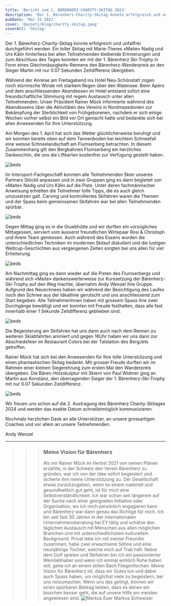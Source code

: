 ```yaml
---
title: 'Bericht zum 1. BÄRENHERZ-CHARITY-SKITAG 2023'
description: 'Der 1. Bärenherz-Charity-Skitag konnte erfolgreich und unfallfrei durchgeführt werden. Ein toller Skitag mit Marie-Theres «Maite» Nadig und Urs Kälin hinterliess bei allen Teilnehmenden bleibende Erinnerungen und zum Abschluss des Tages konnten wir mit der 1. Bärenherz Ski-Trophy in Form eines Gleichmässigkeits-Rennens den Bärenherz-Wanderpreis an den Sieger Martin mit nur 0.07 Sekunden Zeitdifferenz übergeben.'
pubDate: 'Mar 31 2023'
cover: '@assets/blog/charity-skitag.jpeg'
coverAlt: 'Skitag'
---
```


Der 1. Bärenherz-Charity-Skitag konnte erfolgreich und unfallfrei durchgeführt werden. Ein toller Skitag mit Marie-Theres «Maite» Nadig und Urs Kälin hinterliess bei allen Teilnehmenden bleibende Erinnerungen und zum Abschluss des Tages konnten wir mit der 1. Bärenherz Ski-Trophy in Form eines Gleichmässigkeits-Rennens den Bärenherz-Wanderpreis an den Sieger Martin mit nur 0.07 Sekunden Zeitdifferenz übergeben.

Während der Anreise am Freitagabend ins Hotel Neu-Schönstatt zogen noch stürmische Winde mit starkem Regen über den Walensee. Beim Apéro und dem anschliessenden Abendessen im Hotel entstand sofort eine freundschaftliche Stimmung mit regem Austausch unter allen Teilnehmenden. Unser Präsident Rainer Mück informierte während des Abendessens über die Aktivitäten des Vereins in Nordmazedonien zur Bekämpfung der Sterblichkeit von Frühgeborenen, nachdem er sich einige Wochen vorher selbst ein Bild vor Ort gemacht hatte und bedankte sich bei allen Anwesenden für Ihre Unterstützung.

Am Morgen des 1. April hat sich das Wetter glücklicherweise beruhigt und wir konnten bereits oben auf dem Tannenboden bei leichtem Schneefall eine weisse Schneelandschaft am Flumserberg betrachten. In diesem Zusammenhang gilt den Bergbahnen Flumserberg ein herzliches Dankeschön, die uns die Liftkarten kostenfrei zur Verfügung gestellt haben.

![beds](/blog/charity-skitag-2.jpeg)

Im Intersport-Fachgeschäft konnten alle Teilnehmenden Skier unseres Partners Stöckli anpassen und in zwei Gruppen ging es dann begleitet von «Maite» Nadig und Urs Kälin auf die Piste. Unter deren fachmännischer Anweisung erhielten die Teilnehmer tolle Tipps, die es auch gleich umzusetzen galt. Carving und kontrolliertes Skifahren waren die Themen und der Spass beim gemeinsamen Skifahren war bei allen Teilnehmenden spürbar.

![beds](/blog/charity-skitag-3.jpeg)

Gegen Mittag ging es in die Gruebhütte und wir durften ein vorzügliches Mittagessen, serviert vom äusserst freundlichen Wirtepaar Rosi & Christoph und ihrem Team geniessen. Auch während des Essens wurden die unterschiedlichen Techniken im modernen Skilauf diskutiert und die lustigen Weltcup-Geschichten aus vergangenen Zeiten sorgten bei uns allen für viel Erheiterung.

![beds](/blog/charity-skitag-4.jpeg)

Am Nachmittag ging es dann wieder auf die Pisten des Flumserbergs und während sich «Maite» dankenswerterweise zur Kurssetzung der Bärenherz-Ski-Trophy auf den Weg machte, übernahm Andy Wenzel ihre Gruppe. Aufgrund des Neuschnees haben wir während der Besichtigung des Laufes noch den Schnee aus der Ideallinie gerutscht und uns anschliessend zum Start begeben. Alle TeilnehmerInnen haben mit grossem Spass ihre zwei Durchgänge bewältigt und wir konnten mit Freude festhalten, dass alle fast innerhalb einer 1 Sekunde Zeitdifferenz geblieben sind.

![beds](/blog/charity-skitag-5.jpeg)

Die Begeisterung am Skifahren hat uns dann auch nach dem Rennen zu weiteren Skiabfahrten animiert und gegen 16Uhr haben wir uns dann zur Abschiedsfeier im Restaurant Colors bei der Talstation des BergJets getroffen.

Rainer Mück hat sich bei den Anwesenden für Ihre tolle Unterstützung und einen phantastischen Skitag bedankt. Mit grosser Freude durften wir im Rahmen einer kleinen Siegerehrung zum ersten Mal den Wanderpreis übergeben. Die Bären-Holzskulptur mit Skiern von Paul Widmer ging an Martin aus Konstanz, den überragenden Sieger der 1. Bärenherz-Ski-Trophy mit nur 0.07 Sekunden Zeitdifferenz.

![beds](/blog/charity-skitag-6.jpeg)

Wir freuen uns schon auf die 2. Austragung des Bärenherz Charity-Skitages 2024 und werden das exakte Datum schnellstmöglich kommunizieren.

Nochmals herzlichen Dank an alle Unterstützer, an unsere grossartigen Coaches und vor allem an unsere Teilnehmenden.

Andy Wenzel

---

> > > ### Meine Vision für Bärenherz
> > >
> > > Als mir Rainer Mück im Herbst 2021 von seinen Plänen erzählte, in der Schweiz den Verein Bärenherz zu gründen, war ich von der Idee sofort begeistert und sicherte ihm meine Unterstützung zu. Der Gesellschaft etwas zurückzugeben, wenn es einem materiell und gesundheitlich gut geht, ist für mich eine Selbstverständlichkeit. Ich war schon seit längerem auf der Suche nach einer geeigneten Initiative oder Organisation, wo ich mich persönlich engagieren kann und Bärenherz war dann genau das Richtige für mich.
> > > Ich bin seit fast 30 Jahren in der internationalen Unternehmensberatung bei EY tätig und schätze den täglichen Austausch mit Menschen aus allen möglichen Branchen und mit unterschiedlichstem kulturellem Background. Privat lebe ich mit meiner Freundin zusammen, habe zwei erwachsene Söhne und eine neunjährige Tochter, welche mich auf Trab hält. Nebst dem Golf spielen und Skifahren bin ich ein passionierter Weinliebhaber und wenn ich einmal wirklich Ruhe haben will, gehe ich an einem stillen Bach Fliegenfischen.
> > > Meine Vision für Bärenherz ist, dass wir Gutes tun und dabei auch Spass haben, um möglichst viele zu begeistern, bei uns mitzumachen. Wenn uns das gelingt, können wir einen spürbaren Beitrag leisten, dass es denen ein bisschen besser geht, die auf unsere Hilfe am meisten angewiesen sind.
> > > ![Markus](/blog/markus.avif)
> > > Euer
> > > Markus Schweizer

